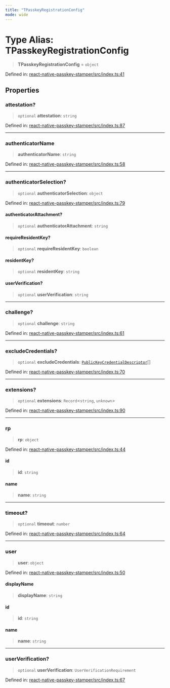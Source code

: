 ```yaml
---
title: "TPasskeyRegistrationConfig"
mode: wide
---
```

  
# Type Alias: TPasskeyRegistrationConfig

> **TPasskeyRegistrationConfig** = `object`

Defined in: [react-native-passkey-stamper/src/index.ts:41](https://github.com/tkhq/sdk/blob/main/packages/react-native-passkey-stamper/src/index.ts#L41)

## Properties

### attestation?

> `optional` **attestation**: `string`

Defined in: [react-native-passkey-stamper/src/index.ts:87](https://github.com/tkhq/sdk/blob/main/packages/react-native-passkey-stamper/src/index.ts#L87)

***

### authenticatorName

> **authenticatorName**: `string`

Defined in: [react-native-passkey-stamper/src/index.ts:58](https://github.com/tkhq/sdk/blob/main/packages/react-native-passkey-stamper/src/index.ts#L58)

***

### authenticatorSelection?

> `optional` **authenticatorSelection**: `object`

Defined in: [react-native-passkey-stamper/src/index.ts:79](https://github.com/tkhq/sdk/blob/main/packages/react-native-passkey-stamper/src/index.ts#L79)

#### authenticatorAttachment?

> `optional` **authenticatorAttachment**: `string`

#### requireResidentKey?

> `optional` **requireResidentKey**: `boolean`

#### residentKey?

> `optional` **residentKey**: `string`

#### userVerification?

> `optional` **userVerification**: `string`

***

### challenge?

> `optional` **challenge**: `string`

Defined in: [react-native-passkey-stamper/src/index.ts:61](https://github.com/tkhq/sdk/blob/main/packages/react-native-passkey-stamper/src/index.ts#L61)

***

### excludeCredentials?

> `optional` **excludeCredentials**: [`PublicKeyCredentialDescriptor`](../PublicKeyCredentialDescriptor/readme)[]

Defined in: [react-native-passkey-stamper/src/index.ts:70](https://github.com/tkhq/sdk/blob/main/packages/react-native-passkey-stamper/src/index.ts#L70)

***

### extensions?

> `optional` **extensions**: `Record`\<`string`, `unknown`\>

Defined in: [react-native-passkey-stamper/src/index.ts:90](https://github.com/tkhq/sdk/blob/main/packages/react-native-passkey-stamper/src/index.ts#L90)

***

### rp

> **rp**: `object`

Defined in: [react-native-passkey-stamper/src/index.ts:44](https://github.com/tkhq/sdk/blob/main/packages/react-native-passkey-stamper/src/index.ts#L44)

#### id

> **id**: `string`

#### name

> **name**: `string`

***

### timeout?

> `optional` **timeout**: `number`

Defined in: [react-native-passkey-stamper/src/index.ts:64](https://github.com/tkhq/sdk/blob/main/packages/react-native-passkey-stamper/src/index.ts#L64)

***

### user

> **user**: `object`

Defined in: [react-native-passkey-stamper/src/index.ts:50](https://github.com/tkhq/sdk/blob/main/packages/react-native-passkey-stamper/src/index.ts#L50)

#### displayName

> **displayName**: `string`

#### id

> **id**: `string`

#### name

> **name**: `string`

***

### userVerification?

> `optional` **userVerification**: `UserVerificationRequirement`

Defined in: [react-native-passkey-stamper/src/index.ts:67](https://github.com/tkhq/sdk/blob/main/packages/react-native-passkey-stamper/src/index.ts#L67)
